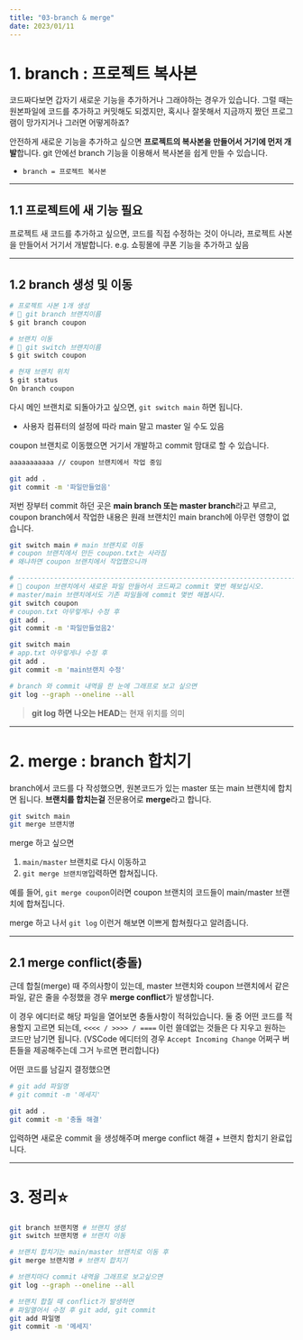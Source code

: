 ```yaml
---
title: "03-branch & merge"
date: 2023/01/11
---
```


# 1. branch : 프로젝트 복사본

코드짜다보면 갑자기 새로운 기능을 추가하거나 그래야하는 경우가 있습니다.
그럴 때는 원본파일에 코드를 추가하고 커밋해도 되겠지만, 
혹시나 잘못해서 지금까지 짰던 프로그램이 망가지거나 그러면 어떻게하죠? 

안전하게 새로운 기능을 추가하고 싶으면 **프로젝트의 복사본을 만들어서 거기에 먼저 개발**합니다.
git 안에선 branch 기능을 이용해서 복사본을 쉽게 만들 수 있습니다.

* `branch = 프로젝트 복사본`

------

## 1.1 프로젝트에 새 기능 필요

프로젝트 새 코드를 추가하고 싶으면, 코드를 직접 수정하는 것이 아니라, 프로젝트 사본을 만들어서 거기서 개발합니다.
e.g. 쇼핑몰에 쿠폰 기능을 추가하고 싶음

------

## 1.2 branch 생성 및 이동

```bash
# 프로젝트 사본 1개 생성
# 📝 git branch 브랜치이름 
$ git branch coupon

# 브랜치 이동
# 📝 git switch 브랜치이름
$ git switch coupon

# 현재 브랜치 위치
$ git status
On branch coupon
```

다시 메인 브랜치로 되돌아가고 싶으면, `git switch main` 하면 됩니다. 

* 사용자 컴퓨터의 설정에 따라 main 말고 master 일 수도 있음

 coupon 브랜치로 이동했으면 거기서 개발하고 commit 맘대로 할 수 있습니다.

```coupon.txt
aaaaaaaaaaa // coupon 브랜치에서 작업 중임
```

```bash
git add .
git commit -m '파일만들었음'
```



저번 장부터 commit 하던 곳은 **main branch 또는 master branch**라고 부르고, 
coupon branch에서 작업한 내용은 원래 브랜치인 main branch에 아무런 영향이 없습니다.

```sh
git switch main # main 브랜치로 이동
# coupon 브랜치에서 만든 coupon.txt는 사라짐
# 왜냐하면 coupon 브랜치에서 작업했으니까

# ---------------------------------------------------------------------------
# 📝 coupon 브랜치에서 새로운 파일 만들어서 코드짜고 commit 몇번 해보십시오. 
# master/main 브랜치에서도 기존 파일들에 commit 몇번 해봅시다. 
git switch coupon
# coupon.txt 아무렇게나 수정 후
git add .
git commit -m '파일만들었음2'

git switch main
# app.txt 아무렇게나 수정 후
git add .
git commit -m 'main브랜치 수정'

# branch 와 commit 내역을 한 눈에 그래프로 보고 싶으면
git log --graph --oneline --all
```

> **git log 하면 나오는 HEAD**는 현재 위치를 의미

------

# 2. merge : branch 합치기

branch에서 코드를 다 작성했으면, 원본코드가 있는 master 또는 main 브랜치에 합치면 됩니다.
**브랜치를 합치는걸** 전문용어로 **merge**라고 합니다.

```sh
git switch main
git merge 브랜치명 
```

merge 하고 싶으면

1. `main/master` 브랜치로 다시 이동하고
2. `git merge 브랜치명`입력하면 합쳐집니다.

예를 들어, `git merge coupon`이러면 coupon 브랜치의 코드들이 main/master 브랜치에 합쳐집니다.

merge 하고 나서 `git log` 이런거 해보면 이쁘게 합쳐줬다고 알려줍니다.

------

## 2.1 merge conflict(충돌)

근데 합칠(merge) 때 주의사항이 있는데,
master 브랜치와 coupon 브랜치에서 같은 파일, 같은 줄을 수정했을 경우 **merge conflict**가 발생합니다.

이 경우 에디터로 해당 파일을 열어보면 충돌사항이 적혀있습니다. 둘 중 어떤 코드를 적용할지 고르면 되는데, 
`<<<< / >>>> / ====` 이런 쓸데없는 것들은 다 지우고 원하는 코드만 남기면 됩니다.
(VSCode 에디터의 경우 `Accept Incoming Change` 어쩌구 버튼들을 제공해주는데 그거 누르면 편리합니다)

어떤 코드를 남길지 결정했으면

```bash
# git add 파일명
# git commit -m '메세지'

git add .
git commit -m '충돌 해결'
```

입력하면 새로운 commit 을 생성해주며 merge conflict 해결 + 브랜치 합치기 완료입니다.

------

# 3. 정리⭐

```bash
git branch 브랜치명 # 브랜치 생성
git switch 브랜치명 # 브랜치 이동

# 브랜치 합치기는 main/master 브랜치로 이동 후
git merge 브랜치명 # 브랜치 합치기

# 브랜치마다 commit 내역을 그래프로 보고싶으면
git log --graph --oneline --all

# 브랜치 합칠 때 conflict가 발생하면
# 파일열어서 수정 후 git add, git commit
git add 파일명
git commit -m '메세지'
```
